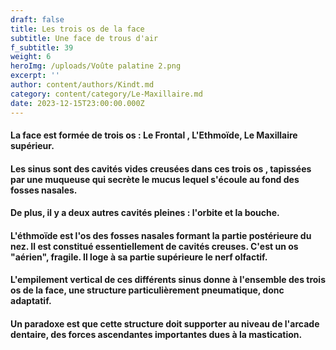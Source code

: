 ```yaml
---
draft: false
title: Les trois os de la face
subtitle: Une face de trous d'air
f_subtitle: 39
weight: 6
heroImg: /uploads/Voûte palatine 2.png
excerpt: ''
author: content/authors/Kindt.md
category: content/category/Le-Maxillaire.md
date: 2023-12-15T23:00:00.000Z
---
```


#### La face est formée de trois os : Le Frontal , L'Ethmoïde, Le Maxillaire supérieur.

<Space height={5} />

#### Les sinus sont des cavités vides creusées dans ces trois os , tapissées par une muqueuse qui secrète le mucus lequel s'écoule au fond des fosses nasales.

<Space height={10} />

#### De plus, il y a deux autres cavités pleines : l'orbite et la bouche.

<Space height={15} />

#### L'éthmoïde est l'os des fosses nasales formant la partie postérieure du nez. Il est constitué essentiellement de cavités creuses. C'est un os "aérien", fragile. Il loge à sa partie supérieure le nerf olfactif.

<Space height={15} />

#### L'empilement vertical de ces différents sinus donne à l'ensemble des trois os de la face, une structure particulièrement **pneumatique**, donc adaptatif.

<Space height={15} />

#### Un paradoxe est que cette structure doit supporter au niveau de l'arcade dentaire, des **forces ascendantes** importantes dues à la mastication.
